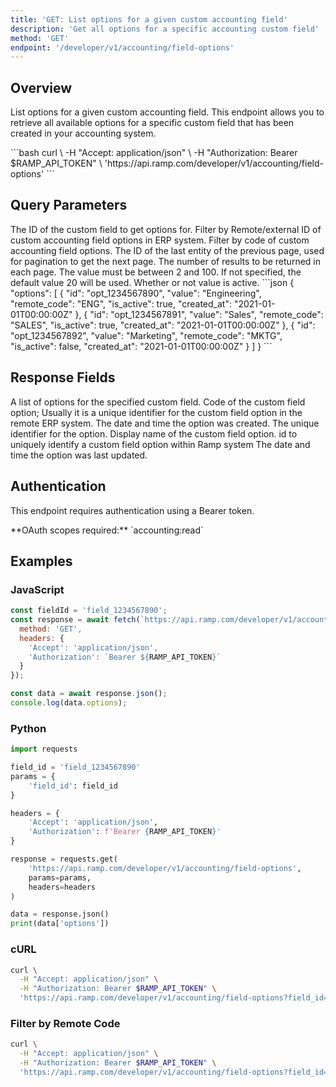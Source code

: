 ```yaml
---
title: 'GET: List options for a given custom accounting field'
description: 'Get all options for a specific accounting custom field'
method: 'GET'
endpoint: '/developer/v1/accounting/field-options'
---
```


<TableOfContents />

## Overview

List options for a given custom accounting field. This endpoint allows you to retrieve all available options for a specific custom field that has been created in your accounting system.

<RequestExample>
```bash
curl \
  -H "Accept: application/json" \
  -H "Authorization: Bearer $RAMP_API_TOKEN" \
  'https://api.ramp.com/developer/v1/accounting/field-options'
```
</RequestExample>

## Query Parameters

<ParamField query="field_id" type="string" required>
  The ID of the custom field to get options for.
</ParamField>

<ParamField query="remote_id" type="string">
  Filter by Remote/external ID of custom accounting field options in ERP system.
</ParamField>

<ParamField query="code" type="string">
  Filter by code of custom accounting field options.
</ParamField>

<ParamField query="start" type="string">
  The ID of the last entity of the previous page, used for pagination to get the next page.
</ParamField>

<ParamField query="page_size" type="integer">
  The number of results to be returned in each page. The value must be between 2 and 100. If not specified, the default value 20 will be used.
</ParamField>

<ParamField query="is_active" type="boolean">
  Whether or not value is active.
</ParamField>

<ResponseExample>
```json
{
  "options": [
    {
      "id": "opt_1234567890",
      "value": "Engineering",
      "remote_code": "ENG",
      "is_active": true,
      "created_at": "2021-01-01T00:00:00Z"
    },
    {
      "id": "opt_1234567891",
      "value": "Sales",
      "remote_code": "SALES",
      "is_active": true,
      "created_at": "2021-01-01T00:00:00Z"
    },
    {
      "id": "opt_1234567892",
      "value": "Marketing",
      "remote_code": "MKTG",
      "is_active": false,
      "created_at": "2021-01-01T00:00:00Z"
    }
  ]
}
```
</ResponseExample>

## Response Fields

<ResponseField name="data" type="array<object>">
  A list of options for the specified custom field.
</ResponseField>

<ResponseField name="data[].code" type="string<uuid>">
  Code of the custom field option; Usually it is a unique identifier for the custom field option in the remote ERP system.
</ResponseField>

<ResponseField name="data[].created_at" type="string<date-time>">
  The date and time the option was created.
</ResponseField>

<ResponseField name="data[].id" type="string">
  The unique identifier for the option.
</ResponseField>

<ResponseField name="data[].display_name" type="string">
Display name of the custom field option.
</ResponseField>

<ResponseField name="data[].ramp_id" type="string<uuid">
  id to uniquely identify a custom field option within Ramp system
</ResponseField>

<ResponseField name="data[].updated_at" type="string<date-time>">
  The date and time the option was last updated.
</ResponseField>

## Authentication

This endpoint requires authentication using a Bearer token.

<Note>
  **OAuth scopes required:** `accounting:read`
</Note>

## Examples

### JavaScript

```javascript
const fieldId = 'field_1234567890';
const response = await fetch(`https://api.ramp.com/developer/v1/accounting/field-options?field_id=${fieldId}`, {
  method: 'GET',
  headers: {
    'Accept': 'application/json',
    'Authorization': `Bearer ${RAMP_API_TOKEN}`
  }
});

const data = await response.json();
console.log(data.options);
```

### Python

```python
import requests

field_id = 'field_1234567890'
params = {
    'field_id': field_id
}

headers = {
    'Accept': 'application/json',
    'Authorization': f'Bearer {RAMP_API_TOKEN}'
}

response = requests.get(
    'https://api.ramp.com/developer/v1/accounting/field-options',
    params=params,
    headers=headers
)

data = response.json()
print(data['options'])
```

### cURL

```bash
curl \
  -H "Accept: application/json" \
  -H "Authorization: Bearer $RAMP_API_TOKEN" \
  'https://api.ramp.com/developer/v1/accounting/field-options?field_id=field_1234567890'
```

### Filter by Remote Code

```bash
curl \
  -H "Accept: application/json" \
  -H "Authorization: Bearer $RAMP_API_TOKEN" \
  'https://api.ramp.com/developer/v1/accounting/field-options?field_id=field_1234567890&remote_code=ENG'
```
